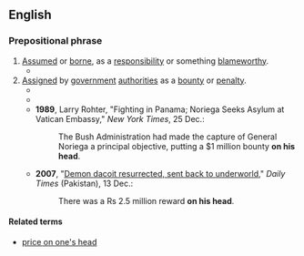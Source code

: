 ==English==

===Prepositional phrase===
{{en-PP}}

# [[assume|Assumed]] or [[bear#Verb|borne]], as a [[responsibility]] or something [[blameworthy]].
#* {{RQ:Shaw Three Plays|play=Caesar and Cleopatra|act=V|page=198|passage={{smallcaps|cleopatra}} [''vehemently''] He has shed the blood of my servant Ftatateeta. '''On your head''' be it as upon his, Cæsar, if you hold him free of it.}}
# [[assign|Assigned]] by [[government]] [[authority|authorities]] as a [[bounty]] or [[penalty]].
#* {{RQ:Scott Lady of the Lake|canto=IV|stanza=XVII|page=168|passage=[M]y father is a man / Outlawed and exiled, under ban; / The price of blood is '''on his head''', [...]}}
#* {{RQ:Twain Roughing It|chapter=IX|page=78|passage=[T]here wasn't a man around there but had a price '''on his head''' and didn't dare show himself in the settlements, [...]}}
#* '''1989''', Larry Rohter, "Fighting in Panama; Noriega Seeks Asylum at Vatican Embassy," ''New York Times'', 25 Dec.:
#*: The Bush Administration had made the capture of General Noriega a principal objective, putting a $1 million bounty '''on his head'''.
#* '''2007''', "[https://archive.is/20130705182504/www.dailytimes.com.pk/default.asp?page=2007%5C12%5C13%5Cstory_13-12-2007_pg12_1 Demon dacoit resurrected, sent back to underworld]," ''Daily Times'' (Pakistan), 13 Dec.:
#*: There was a Rs 2.5 million reward '''on his head'''.

====Related terms====
* [[price on one's head]]